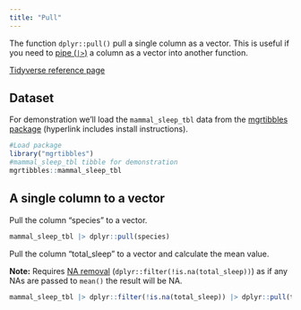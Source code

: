 ```yaml
---
title: "Pull"
---
```


The function `dplyr::pull()` pull a single column as a vector.
This is useful if you need to [pipe (`|>`)](/dplyr/pipes.qmd) a column as a vector into another function.

[Tidyverse reference page](https://dplyr.tidyverse.org//reference/pull.html)

## Dataset

For demonstration we'll load the `mammal_sleep_tbl` data from the [mgrtibbles package](/datasets/mgrtibbles.qmd) (hyperlink includes install instructions).

```r
#Load package
library("mgrtibbles")
#mammal_sleep_tbl tibble for demonstration
mgrtibbles::mammal_sleep_tbl
```

## A single column to a vector

Pull the column "species" to a vector.

```r
mammal_sleep_tbl |> dplyr::pull(species)
```

Pull the column "total_sleep" to a vector and calculate the mean value.

__Note:__ Requires [NA removal](/dplyr/na_removal.qmd) (`dplyr::filter(!is.na(total_sleep))`) as if any NAs are passed to `mean()` the result will be NA.

```r
mammal_sleep_tbl |> dplyr::filter(!is.na(total_sleep)) |> dplyr::pull(total_sleep) |> mean()
```